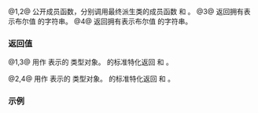 {{cpp/locale/numpunct/title|truename, do_truename, falsename, do_falsename}}
{{cpp/locale/numpunct/navbar}}
{{dcl begin}}
{{dcl header|locale}}
{{dcl|num=1|1=
public:
string_type truename() const;
}}
{{dcl|num=2|1=
public:
string_type falsename() const;
}}
{{dcl|num=3|1=
protected:
virtual string_type do_truename() const;
}}
{{dcl|num=4|1=
protected:
virtual string_type do_falsename() const;
}}
{{dcl end}}

@1,2@ 公开成员函数，分别调用最终派生类的成员函数 {{tt|do_truename}} 和 {{tt|do_falsename}}。
@3@ 返回拥有表示布尔值 {{c|true}} 的字符串。
@4@ 返回拥有表示布尔值 {{c|false}} 的字符串。

===返回值===
@1,3@ 用作 {{c|true}} 表示的 {{tt|string_type}} 类型对象。{{tt|std::numpunct}} 的标准特化返回 {{c|"true"}} 和 {{c|L"true"}}。

@2,4@ 用作 {{c|false}} 表示的 {{tt|string_type}} 类型对象。{{tt|std::numpunct}} 的标准特化返回 {{c|"false"}} 和 {{c|L"false"}}。

===示例===

{{example
|code=
#include &lt;iomanip&gt;
#include &lt;iostream&gt;
#include &lt;locale&gt;

struct custom_tf : std::numpunct&lt;char&gt;
{
    std::string do_truename()  const { return {'t'}; }
    std::string do_falsename() const { return {'f'}; }
};

int main()
{
    std::cout &lt;&lt; std::boolalpha;

    // 默认 boolalpha 输出
    std::cout &lt;&lt; "默认本地环境,\n"
                 "  boolalpha  true: " &lt;&lt; true &lt;&lt; "\n"
                 "  boolalpha false: " &lt;&lt; false &lt;&lt; "\n\n";

    // 对本地环境应用 custom_tf
    std::cout.imbue(std::locale(std::cout.getloc(), new custom_tf));
    std::cout &lt;&lt; "带有改动的 numpunct 的本地环境,\n"
                 "  boolalpha  true: " &lt;&lt; true &lt;&lt; "\n"
                 "  boolalpha false: " &lt;&lt; false &lt;&lt; '\n';
}
|output=
默认本地环境,
  boolalpha  true: true
  boolalpha false: false

带有改动的 numpunct 的本地环境,
  boolalpha  true: t
  boolalpha false: f
}}

{{langlinks|en|es|ja}}